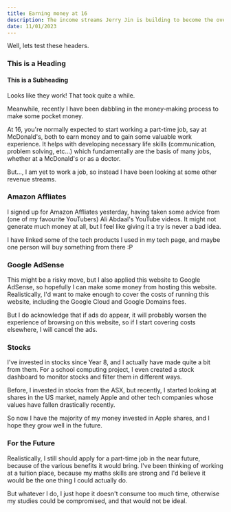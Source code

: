 ```yaml
---
title: Earning money at 16
description: The income streams Jerry Jin is building to become the overlord.
date: 11/01/2023
---
```

Well, lets test these headers.

### This is a Heading

#### This is a Subheading

Looks like they work! That took quite a while.

Meanwhile, recently I have been dabbling in the money-making process to make some pocket money.

At 16, you're normally expected to start working a part-time job, say at McDonald's, both to earn money and to gain some valuable work experience. It helps with developing necessary life skills (communication, problem solving, etc...) which fundamentally are the basis of many jobs, whether at a McDonald's or as a doctor.

But..., I am yet to work a job, so instead I have been looking at some other revenue streams.

### Amazon Affliates

I signed up for <CustomLink href="https://affiliate-program.amazon.com.au">Amazon Affliates</CustomLink> yesterday, having taken some advice from (one of my favourite YouTubers) <CustomLink href="https://www.youtube.com/c/aliabdaal">Ali Abdaal's</CustomLink> YouTube videos. It might not generate much money at all, but I feel like giving it a try is never a bad idea.

I have linked some of the tech products I used in my <CustomLink href="/tech">tech</CustomLink> page, and maybe one person will buy something from there :P

### Google AdSense

This might be a risky move, but I also applied this website to <CustomLink href="https://www.google.com/adsense/start/">Google AdSense</CustomLink>, so hopefully I can make some money from hosting this website. Realistically, I'd want to make enough to cover the costs of running this website, including the Google Cloud and Google Domains fees.

But I do acknowledge that if ads do appear, it will probably worsen the experience of browsing on this website, so if I start covering costs elsewhere, I will cancel the ads.

### Stocks

I've invested in stocks since Year 8, and I actually have made quite a bit from them. For a school computing project, I even created a stock dashboard to monitor stocks and filter them in different ways.

Before, I invested in stocks from the ASX, but recently, I started looking at shares in the US market, namely Apple and other tech companies whose values have fallen drastically recently.

So now I have the majority of my money invested in Apple shares, and I hope they grow well in the future.

### For the Future

Realistically, I still should apply for a part-time job in the near future, because of the various benefits it would bring. I've been thinking of working at a tuition place, because my maths skills are strong and I'd believe it would be the one thing I could actually do.

But whatever I do, I just hope it doesn't consume too much time, otherwise my studies could be compromised, and that would not be ideal.